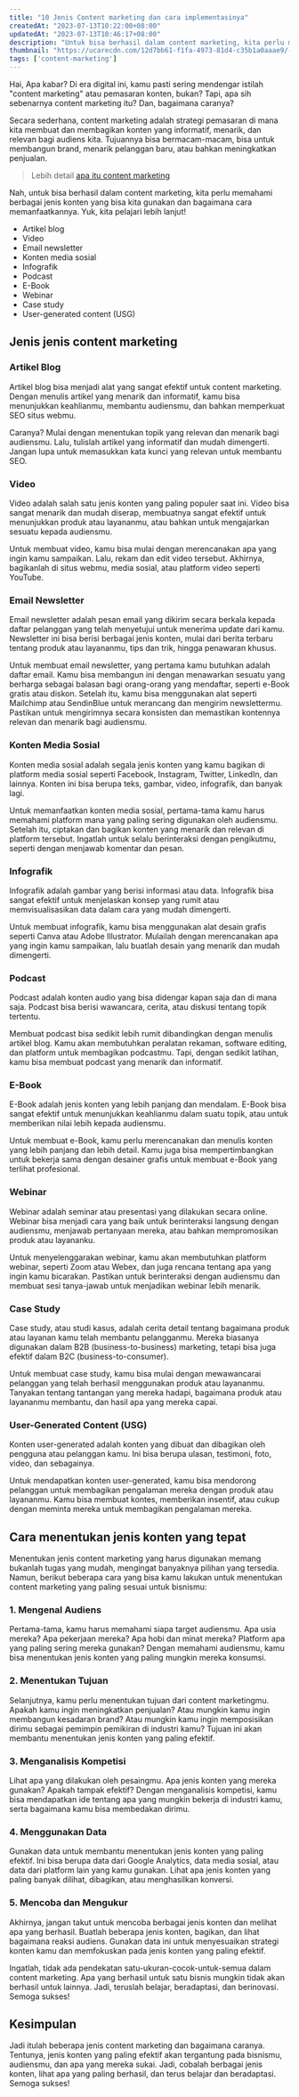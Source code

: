 ```yaml
---
title: "10 Jenis Content marketing dan cara implementasinya"
createdAt: "2023-07-13T10:22:00+08:00"
updatedAt: "2023-07-13T10:46:17+08:00"
description: "Untuk bisa berhasil dalam content marketing, kita perlu memahami berbagai jenis konten yang bisa kita gunakan dan bagaimana cara memanfaatkannya"
thumbnail: "https://ucarecdn.com/12d7bb61-f1fa-4973-81d4-c35b1a0aaae9/-/preview/500x500/-/quality/smart/-/format/auto/"
tags: ['content-marketing']
---
```


Hai, Apa kabar? Di era digital ini, kamu pasti sering mendengar istilah "content marketing" atau pemasaran konten, bukan? Tapi, apa sih sebenarnya content marketing itu? Dan, bagaimana caranya?

Secara sederhana, content marketing adalah strategi pemasaran di mana kita membuat dan membagikan konten yang informatif, menarik, dan relevan bagi audiens kita. Tujuannya bisa bermacam-macam, bisa untuk membangun brand, menarik pelanggan baru, atau bahkan meningkatkan penjualan.

> Lebih detail [apa itu content marketing](/blog/apa-itu-content-marketing-pengertian-dan-manfaatnya)

Nah, untuk bisa berhasil dalam content marketing, kita perlu memahami berbagai jenis konten yang bisa kita gunakan dan bagaimana cara memanfaatkannya. Yuk, kita pelajari lebih lanjut!

- Artikel blog
- Video
- Email newsletter
- Konten media sosial
- Infografik
- Podcast
- E-Book
- Webinar
- Case study
- User-generated content (USG)

## Jenis jenis content marketing

### Artikel Blog

Artikel blog bisa menjadi alat yang sangat efektif untuk content marketing. Dengan menulis artikel yang menarik dan informatif, kamu bisa menunjukkan keahlianmu, membantu audiensmu, dan bahkan memperkuat SEO situs webmu.

Caranya? Mulai dengan menentukan topik yang relevan dan menarik bagi audiensmu. Lalu, tulislah artikel yang informatif dan mudah dimengerti. Jangan lupa untuk memasukkan kata kunci yang relevan untuk membantu SEO.

### Video

Video adalah salah satu jenis konten yang paling populer saat ini. Video bisa sangat menarik dan mudah diserap, membuatnya sangat efektif untuk menunjukkan produk atau layananmu, atau bahkan untuk mengajarkan sesuatu kepada audiensmu.

Untuk membuat video, kamu bisa mulai dengan merencanakan apa yang ingin kamu sampaikan. Lalu, rekam dan edit video tersebut. Akhirnya, bagikanlah di situs webmu, media sosial, atau platform video seperti YouTube.

### Email Newsletter
Email newsletter adalah pesan email yang dikirim secara berkala kepada daftar pelanggan yang telah menyetujui untuk menerima update dari kamu. Newsletter ini bisa berisi berbagai jenis konten, mulai dari berita terbaru tentang produk atau layananmu, tips dan trik, hingga penawaran khusus.

Untuk membuat email newsletter, yang pertama kamu butuhkan adalah daftar email. Kamu bisa membangun ini dengan menawarkan sesuatu yang berharga sebagai balasan bagi orang-orang yang mendaftar, seperti e-Book gratis atau diskon. Setelah itu, kamu bisa menggunakan alat seperti Mailchimp atau SendinBlue untuk merancang dan mengirim newslettermu. Pastikan untuk mengirimnya secara konsisten dan memastikan kontennya relevan dan menarik bagi audiensmu.

### Konten Media Sosial
Konten media sosial adalah segala jenis konten yang kamu bagikan di platform media sosial seperti Facebook, Instagram, Twitter, LinkedIn, dan lainnya. Konten ini bisa berupa teks, gambar, video, infografik, dan banyak lagi.

Untuk memanfaatkan konten media sosial, pertama-tama kamu harus memahami platform mana yang paling sering digunakan oleh audiensmu. Setelah itu, ciptakan dan bagikan konten yang menarik dan relevan di platform tersebut. Ingatlah untuk selalu berinteraksi dengan pengikutmu, seperti dengan menjawab komentar dan pesan.

### Infografik

Infografik adalah gambar yang berisi informasi atau data. Infografik bisa sangat efektif untuk menjelaskan konsep yang rumit atau memvisualisasikan data dalam cara yang mudah dimengerti.

Untuk membuat infografik, kamu bisa menggunakan alat desain grafis seperti Canva atau Adobe Illustrator. Mulailah dengan merencanakan apa yang ingin kamu sampaikan, lalu buatlah desain yang menarik dan mudah dimengerti.

### Podcast

Podcast adalah konten audio yang bisa didengar kapan saja dan di mana saja. Podcast bisa berisi wawancara, cerita, atau diskusi tentang topik tertentu.

Membuat podcast bisa sedikit lebih rumit dibandingkan dengan menulis artikel blog. Kamu akan membutuhkan peralatan rekaman, software editing, dan platform untuk membagikan podcastmu. Tapi, dengan sedikit latihan, kamu bisa membuat podcast yang menarik dan informatif.

### E-Book

E-Book adalah jenis konten yang lebih panjang dan mendalam. E-Book bisa sangat efektif untuk menunjukkan keahlianmu dalam suatu topik, atau untuk memberikan nilai lebih kepada audiensmu.

Untuk membuat e-Book, kamu perlu merencanakan dan menulis konten yang lebih panjang dan lebih detail. Kamu juga bisa mempertimbangkan untuk bekerja sama dengan desainer grafis untuk membuat e-Book yang terlihat profesional.

### Webinar

Webinar adalah seminar atau presentasi yang dilakukan secara online. Webinar bisa menjadi cara yang baik untuk berinteraksi langsung dengan audiensmu, menjawab pertanyaan mereka, atau bahkan mempromosikan produk atau layananku.

Untuk menyelenggarakan webinar, kamu akan membutuhkan platform webinar, seperti Zoom atau Webex, dan juga rencana tentang apa yang ingin kamu bicarakan. Pastikan untuk berinteraksi dengan audiensmu dan membuat sesi tanya-jawab untuk menjadikan webinar lebih menarik.

### Case Study
Case study, atau studi kasus, adalah cerita detail tentang bagaimana produk atau layanan kamu telah membantu pelangganmu. Mereka biasanya digunakan dalam B2B (business-to-business) marketing, tetapi bisa juga efektif dalam B2C (business-to-consumer).

Untuk membuat case study, kamu bisa mulai dengan mewawancarai pelanggan yang telah berhasil menggunakan produk atau layananmu. Tanyakan tentang tantangan yang mereka hadapi, bagaimana produk atau layananmu membantu, dan hasil apa yang mereka capai.

### User-Generated Content (USG)
Konten user-generated adalah konten yang dibuat dan dibagikan oleh pengguna atau pelanggan kamu. Ini bisa berupa ulasan, testimoni, foto, video, dan sebagainya.

Untuk mendapatkan konten user-generated, kamu bisa mendorong pelanggan untuk membagikan pengalaman mereka dengan produk atau layananmu. Kamu bisa membuat kontes, memberikan insentif, atau cukup dengan meminta mereka untuk membagikan pengalaman mereka.

## Cara menentukan jenis konten yang tepat
Menentukan jenis content marketing yang harus digunakan memang bukanlah tugas yang mudah, mengingat banyaknya pilihan yang tersedia. Namun, berikut beberapa cara yang bisa kamu lakukan untuk menentukan content marketing yang paling sesuai untuk bisnismu:

### 1. Mengenal Audiens

Pertama-tama, kamu harus memahami siapa target audiensmu. Apa usia mereka? Apa pekerjaan mereka? Apa hobi dan minat mereka? Platform apa yang paling sering mereka gunakan? Dengan memahami audiensmu, kamu bisa menentukan jenis konten yang paling mungkin mereka konsumsi.

### 2. Menentukan Tujuan

Selanjutnya, kamu perlu menentukan tujuan dari content marketingmu. Apakah kamu ingin meningkatkan penjualan? Atau mungkin kamu ingin membangun kesadaran brand? Atau mungkin kamu ingin memposisikan dirimu sebagai pemimpin pemikiran di industri kamu? Tujuan ini akan membantu menentukan jenis konten yang paling efektif.

### 3. Menganalisis Kompetisi

Lihat apa yang dilakukan oleh pesaingmu. Apa jenis konten yang mereka gunakan? Apakah tampak efektif? Dengan menganalisis kompetisi, kamu bisa mendapatkan ide tentang apa yang mungkin bekerja di industri kamu, serta bagaimana kamu bisa membedakan dirimu.

### 4. Menggunakan Data

Gunakan data untuk membantu menentukan jenis konten yang paling efektif. Ini bisa berupa data dari Google Analytics, data media sosial, atau data dari platform lain yang kamu gunakan. Lihat apa jenis konten yang paling banyak dilihat, dibagikan, atau menghasilkan konversi.

### 5. Mencoba dan Mengukur

Akhirnya, jangan takut untuk mencoba berbagai jenis konten dan melihat apa yang berhasil. Buatlah beberapa jenis konten, bagikan, dan lihat bagaimana reaksi audiens. Gunakan data ini untuk menyesuaikan strategi konten kamu dan memfokuskan pada jenis konten yang paling efektif.

Ingatlah, tidak ada pendekatan satu-ukuran-cocok-untuk-semua dalam content marketing. Apa yang berhasil untuk satu bisnis mungkin tidak akan berhasil untuk lainnya. Jadi, teruslah belajar, beradaptasi, dan berinovasi. Semoga sukses!

## Kesimpulan

Jadi itulah beberapa jenis content marketing dan bagaimana caranya. Tentunya, jenis konten yang paling efektif akan tergantung pada bisnismu, audiensmu, dan apa yang mereka sukai. Jadi, cobalah berbagai jenis konten, lihat apa yang paling berhasil, dan terus belajar dan beradaptasi. Semoga sukses!


